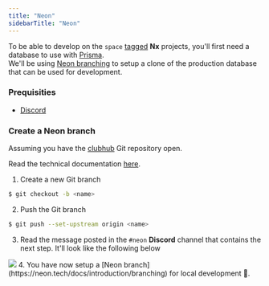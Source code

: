 ```yaml
---
title: "Neon"
sidebarTitle: "Neon"
---
```

To be able to develop on the `space` [tagged](https://nx.dev/core-features/enforce-project-boundaries#tags) **Nx** projects, you'll first need a database to use with [Prisma](/development/prisma).<br/>
We'll be using [Neon branching](https://neon.tech/blog/frictionless-development-experience-with-neon-branching) to setup a clone of the production database that can be used for development.

### Prequisities
- [Discord](/stack/discord)

### Create a Neon branch
Assuming you have the [clubhub](https://github.com/clubhub-space/clubhub) Git repository open.

Read the technical documentation [here](/applications/trigger-neon-branch).

1. Create a new Git branch
```bash
$ git checkout -b <name>
```
2. Push the Git branch
```bash
$ git push --set-upstream origin <name>
```
3. Read the message posted in the `#neon` **Discord** channel that contains the next step. It'll look like the following below
<Frame>
  <img src="/images/development/getting-started/Screenshot 2023-04-24 at 14.43.41.png" />
</Frame>
4. You have now setup a [Neon branch](https://neon.tech/docs/introduction/branching) for local development 🎉.
